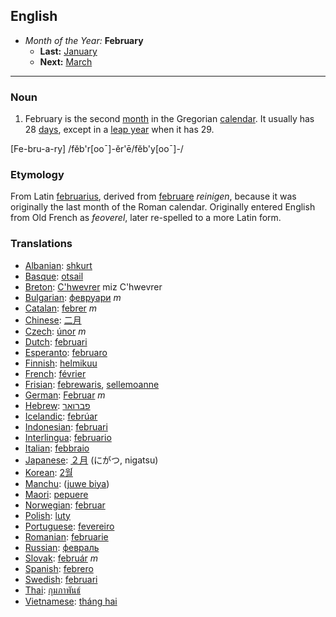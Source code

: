 == English ==
*''Month of the Year:'' '''February'''
**'''Last:''' [[January]]
**'''Next:''' [[March]]
----

=== Noun ===
#February is the second [[month]] in the Gregorian [[calendar]]. It usually has 28 [[day|days]], except in a [[leap year]] when it has 29.

[Fe-bru-a-ry] /fĕb'r[ooˉ]-ĕr'ē/fĕb'y[ooˉ]-/

=== Etymology ===
From Latin [[februarius]], derived from [[februare]] ''reinigen'', because it was originally the last month of the Roman calendar. Originally entered English from Old French as ''feoverel'', later re-spelled to a more Latin form.

=== Translations ===
*[[Albanian]]: [[shkurt]]
*[[Basque]]: [[otsail]]
*[[Breton]]: [[C'hwevrer]] miz C'hwevrer
*[[Bulgarian]]: [[февруари]] ''m''
*[[Catalan]]: [[febrer]] ''m''
*[[Chinese]]: [[二月]]
*[[Czech]]: [[únor]] ''m''
*[[Dutch]]: [[februari]]
*[[Esperanto]]: [[februaro]]
*[[Finnish]]: [[helmikuu]]
*[[French]]: [[février]]
*[[Frisian]]: [[febrewaris]], [[sellemoanne]]
*[[German]]: [[Februar]] ''m''
*[[Hebrew]]: [[פברואר]]
*[[Icelandic]]: [[febrúar]]
*[[Indonesian]]: [[februari]]
*[[Interlingua]]: [[februario]]
*[[Italian]]: [[febbraio]]
*[[Japanese]]: [[２月]] (にがつ, nigatsu)
*[[Korean]]: [[2월์]]
*[[Manchu]]: ([[juwe biya]])
*[[Maori]]: [[pepuere]]
*[[Norwegian]]: [[februar]]
*[[Polish]]: [[luty]]
*[[Portuguese]]: [[fevereiro]]
*[[Romanian]]: [[februarie]]
*[[Russian]]: [[февраль]]
*[[Slovak]]: [[február]] ''m''
*[[Spanish]]: [[febrero]]
*[[Swedish]]: [[februari]]
*[[Thai]]: [[กุมภาพันธ์]]
*[[Vietnamese]]: [[tháng hai]]